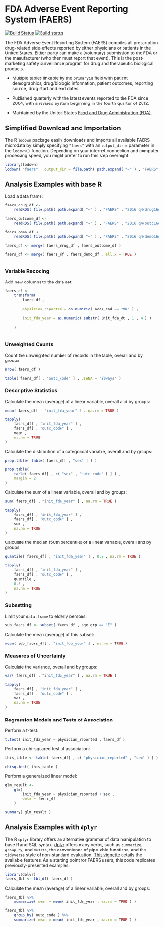# FDA Adverse Event Reporting System (FAERS) {-}

[![Build Status](https://travis-ci.org/asdfree/faers.svg?branch=master)](https://travis-ci.org/asdfree/faers) [![Build status](https://ci.appveyor.com/api/projects/status/github/asdfree/faers?svg=TRUE)](https://ci.appveyor.com/project/ajdamico/faers)

The FDA Adverse Event Reporting System (FAERS) compiles all prescription drug-related side-effects reported by either physicians or patients in the United States. Either party can make a (voluntary) submission to the FDA or the manufacturer (who then must report that event). This is the post-marketing safety surveillance program for drug and therapeutic biological products.

* Multiple tables linkable by the `primaryid` field with patient demographics, drug/biologic information, patient outcomes, reporting source, drug start and end dates.

* Published quarterly with the latest events reported to the FDA since 2004, with a revised system beginning in the fourth quarter of 2012.

* Maintained by the United States [Food and Drug Administration (FDA)](http://www.fda.gov/).

## Simplified Download and Importation {-}

The R `lodown` package easily downloads and imports all available FAERS microdata by simply specifying `"faers"` with an `output_dir =` parameter in the `lodown()` function. Depending on your internet connection and computer processing speed, you might prefer to run this step overnight.

```r
library(lodown)
lodown( "faers" , output_dir = file.path( path.expand( "~" ) , "FAERS" ) )
```

## Analysis Examples with base R \ {-}

Load a data frame:

```r
faers_drug_df <- 
	readRDS( file.path( path.expand( "~" ) , "FAERS" , "2016 q4/drug16q4.rds" ) )

faers_outcome_df <- 
	readRDS( file.path( path.expand( "~" ) , "FAERS" , "2016 q4/outc16q4.rds" ) )

faers_demo_df <- 
	readRDS( file.path( path.expand( "~" ) , "FAERS" , "2016 q4/demo16q4.rds" ) )

faers_df <- merge( faers_drug_df , faers_outcome_df )

faers_df <- merge( faers_df , faers_demo_df , all.x = TRUE )
```

```r

```

### Variable Recoding {-}

Add new columns to the data set:
```r
faers_df <- 
	transform( 
		faers_df , 
		
		physician_reported = as.numeric( occp_cod == "MD" ) ,
		
		init_fda_year = as.numeric( substr( init_fda_dt , 1 , 4 ) )
		
	)
	
```

### Unweighted Counts {-}

Count the unweighted number of records in the table, overall and by groups:
```r
nrow( faers_df )

table( faers_df[ , "outc_code" ] , useNA = "always" )
```

### Descriptive Statistics {-}

Calculate the mean (average) of a linear variable, overall and by groups:
```r
mean( faers_df[ , "init_fda_year" ] , na.rm = TRUE )

tapply(
	faers_df[ , "init_fda_year" ] ,
	faers_df[ , "outc_code" ] ,
	mean ,
	na.rm = TRUE 
)
```

Calculate the distribution of a categorical variable, overall and by groups:
```r
prop.table( table( faers_df[ , "sex" ] ) )

prop.table(
	table( faers_df[ , c( "sex" , "outc_code" ) ] ) ,
	margin = 2
)
```

Calculate the sum of a linear variable, overall and by groups:
```r
sum( faers_df[ , "init_fda_year" ] , na.rm = TRUE )

tapply(
	faers_df[ , "init_fda_year" ] ,
	faers_df[ , "outc_code" ] ,
	sum ,
	na.rm = TRUE 
)
```

Calculate the median (50th percentile) of a linear variable, overall and by groups:
```r
quantile( faers_df[ , "init_fda_year" ] , 0.5 , na.rm = TRUE )

tapply(
	faers_df[ , "init_fda_year" ] ,
	faers_df[ , "outc_code" ] ,
	quantile ,
	0.5 ,
	na.rm = TRUE 
)
```

### Subsetting {-}

Limit your `data.frame` to elderly persons:
```r
sub_faers_df <- subset( faers_df , age_grp == "E" )
```
Calculate the mean (average) of this subset:
```r
mean( sub_faers_df[ , "init_fda_year" ] , na.rm = TRUE )
```

### Measures of Uncertainty {-}

Calculate the variance, overall and by groups:
```r
var( faers_df[ , "init_fda_year" ] , na.rm = TRUE )

tapply(
	faers_df[ , "init_fda_year" ] ,
	faers_df[ , "outc_code" ] ,
	var ,
	na.rm = TRUE 
)
```

### Regression Models and Tests of Association {-}

Perform a t-test:
```r
t.test( init_fda_year ~ physician_reported , faers_df )
```

Perform a chi-squared test of association:
```r
this_table <- table( faers_df[ , c( "physician_reported" , "sex" ) ] )

chisq.test( this_table )
```

Perform a generalized linear model:
```r
glm_result <- 
	glm( 
		init_fda_year ~ physician_reported + sex , 
		data = faers_df
	)

summary( glm_result )
```

## Analysis Examples with `dplyr` \ {-}

The R `dplyr` library offers an alternative grammar of data manipulation to base R and SQL syntax. [dplyr](https://github.com/tidyverse/dplyr/) offers many verbs, such as `summarize`, `group_by`, and `mutate`, the convenience of pipe-able functions, and the `tidyverse` style of non-standard evaluation. [This vignette](https://cran.r-project.org/web/packages/dplyr/vignettes/dplyr.html) details the available features. As a starting point for FAERS users, this code replicates previously-presented examples:

```r
library(dplyr)
faers_tbl <- tbl_df( faers_df )
```
Calculate the mean (average) of a linear variable, overall and by groups:
```r
faers_tbl %>%
	summarize( mean = mean( init_fda_year , na.rm = TRUE ) )

faers_tbl %>%
	group_by( outc_code ) %>%
	summarize( mean = mean( init_fda_year , na.rm = TRUE ) )
```


